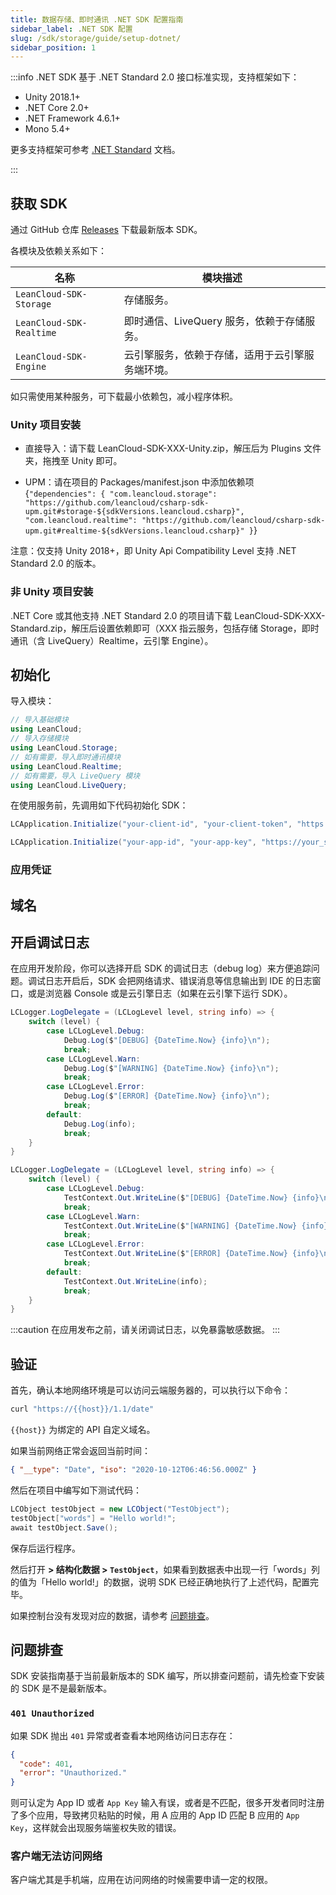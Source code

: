 ```yaml
---
title: 数据存储、即时通讯 .NET SDK 配置指南
sidebar_label: .NET SDK 配置
slug: /sdk/storage/guide/setup-dotnet/
sidebar_position: 1
---
```



:::info
.NET SDK 基于 .NET Standard 2.0 接口标准实现，支持框架如下：

- Unity 2018.1+
- .NET Core 2.0+
- .NET Framework 4.6.1+
- Mono 5.4+

更多支持框架可参考 [.NET Standard](https://docs.microsoft.com/en-us/dotnet/standard/net-standard) 文档。

:::

## 获取 SDK

通过 GitHub 仓库 [Releases](https://github.com/leancloud/csharp-sdk/releases) 下载最新版本 SDK。

各模块及依赖关系如下：

| 名称                     | 模块描述                                         |
| ------------------------ | ------------------------------------------------ |
| `LeanCloud-SDK-Storage`  | 存储服务。                                       |
| `LeanCloud-SDK-Realtime` | 即时通信、LiveQuery 服务，依赖于存储服务。       |
| `LeanCloud-SDK-Engine`   | 云引擎服务，依赖于存储，适用于云引擎服务端环境。 |

如只需使用某种服务，可下载最小依赖包，减小程序体积。

### Unity 项目安装

- 直接导入：请下载 LeanCloud-SDK-XXX-Unity.zip，解压后为 Plugins 文件夹，拖拽至 Unity 即可。

- UPM：请在项目的 Packages/manifest.json 中添加依赖项
  <CodeBlock className="json">
    {`"dependencies": {
"com.leancloud.storage": "https://github.com/leancloud/csharp-sdk-upm.git#storage-${sdkVersions.leancloud.csharp}",
"com.leancloud.realtime": "https://github.com/leancloud/csharp-sdk-upm.git#realtime-${sdkVersions.leancloud.csharp}"
}`}
  </CodeBlock>

注意：仅支持 Unity 2018+，即 Unity Api Compatibility Level 支持 .NET Standard 2.0 的版本。

### 非 Unity 项目安装

.NET Core 或其他支持 .NET Standard 2.0 的项目请下载 LeanCloud-SDK-XXX-Standard.zip，解压后设置依赖即可（XXX 指云服务，包括存储 Storage，即时通讯（含 LiveQuery）Realtime，云引擎 Engine）。

## 初始化

导入模块：

```cs
// 导入基础模块
using LeanCloud;
// 导入存储模块
using LeanCloud.Storage;
// 如有需要，导入即时通讯模块
using LeanCloud.Realtime;
// 如有需要，导入 LiveQuery 模块
using LeanCloud.LiveQuery;
```

在使用服务前，先调用如下代码初始化 SDK：

<Conditional brand="tds">

```cs
LCApplication.Initialize("your-client-id", "your-client-token", "https://your_server_url");
```

</Conditional>

<Conditional brand="leancloud">

```cs
LCApplication.Initialize("your-app-id", "your-app-key", "https://your_server_url");
```

</Conditional>

### 应用凭证

<AppConfig />

## 域名

<DomainBinding />

## 开启调试日志

在应用开发阶段，你可以选择开启 SDK 的调试日志（debug log）来方便追踪问题。调试日志开启后，SDK 会把网络请求、错误消息等信息输出到 IDE 的日志窗口，或是浏览器 Console 或是云引擎日志（如果在云引擎下运行 SDK）。

<Tabs>
<TabItem value="debug-unity" label="Unity" default>

```cs
LCLogger.LogDelegate = (LCLogLevel level, string info) => {
    switch (level) {
        case LCLogLevel.Debug:
            Debug.Log($"[DEBUG] {DateTime.Now} {info}\n");
            break;
        case LCLogLevel.Warn:
            Debug.Log($"[WARNING] {DateTime.Now} {info}\n");
            break;
        case LCLogLevel.Error:
            Debug.Log($"[ERROR] {DateTime.Now} {info}\n");
            break;
        default:
            Debug.Log(info);
            break;
    }
}
```

</TabItem>

<TabItem value="debug-dotnet" label=".NET">

```cs
LCLogger.LogDelegate = (LCLogLevel level, string info) => {
    switch (level) {
        case LCLogLevel.Debug:
            TestContext.Out.WriteLine($"[DEBUG] {DateTime.Now} {info}\n");
            break;
        case LCLogLevel.Warn:
            TestContext.Out.WriteLine($"[WARNING] {DateTime.Now} {info}\n");
            break;
        case LCLogLevel.Error:
            TestContext.Out.WriteLine($"[ERROR] {DateTime.Now} {info}\n");
            break;
        default:
            TestContext.Out.WriteLine(info);
            break;
    }
}
```

</TabItem>
</Tabs>

:::caution
在应用发布之前，请关闭调试日志，以免暴露敏感数据。
:::

## 验证

首先，确认本地网络环境是可以访问云端服务器的，可以执行以下命令：

```sh
curl "https://{{host}}/1.1/date"
```

`{{host}}` 为绑定的 API 自定义域名。

如果当前网络正常会返回当前时间：

```json
{ "__type": "Date", "iso": "2020-10-12T06:46:56.000Z" }
```

然后在项目中编写如下测试代码：

```cs
LCObject testObject = new LCObject("TestObject");
testObject["words"] = "Hello world!";
await testObject.Save();
```

保存后运行程序。

然后打开 **<Path to="storage" /> > 结构化数据 > `TestObject`**，如果看到数据表中出现一行「words」列的值为「Hello world!」的数据，说明 SDK 已经正确地执行了上述代码，配置完毕。

如果控制台没有发现对应的数据，请参考 [问题排查](#问题排查)。

## 问题排查

SDK 安装指南基于当前最新版本的 SDK 编写，所以排查问题前，请先检查下安装的 SDK 是不是最新版本。

### `401 Unauthorized`

如果 SDK 抛出 `401` 异常或者查看本地网络访问日志存在：

```json
{
  "code": 401,
  "error": "Unauthorized."
}
```

则可认定为 App ID 或者 `App Key` 输入有误，或者是不匹配，很多开发者同时注册了多个应用，导致拷贝粘贴的时候，用 A 应用的 App ID 匹配 B 应用的 `App Key`，这样就会出现服务端鉴权失败的错误。

### 客户端无法访问网络

客户端尤其是手机端，应用在访问网络的时候需要申请一定的权限。
